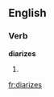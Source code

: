 
==English==

===Verb===
'''diarizes'''

# {{third-person singular of|[[diarize]]}}

[[fr:diarizes]]